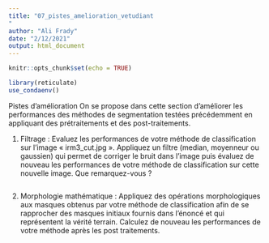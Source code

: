 ```yaml
---
title: "07_pistes_amelioration_vetudiant
"
author: "Ali Frady"
date: "2/12/2021"
output: html_document
---
```


```r
knitr::opts_chunk$set(echo = TRUE)
```

```r
library(reticulate)
use_condaenv()
```


Pistes d'amélioration
On se propose dans cette section d’améliorer les performances des méthodes de segmentation testées précédemment en appliquant des prétraitements et des post-traitements.

1) Filtrage : Evaluez les performances de votre méthode de classification sur l’image « irm3_cut.jpg ». Appliquez un filtre (median, moyenneur ou gaussien) qui permet de corriger le bruit dans l’image puis évaluez de nouveau les performances de votre méthode de classification sur cette nouvelle image. Que remarquez-vous ?

```r

```



2) Morphologie mathématique : Appliquez des opérations morphologiques aux masques obtenus par votre méthode de classification afin de se rapprocher des masques initiaux fournis dans l’énoncé et qui représentent la vérité terrain. Calculez de nouveau les performances de votre méthode après les post traitements.

```r

```